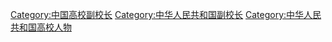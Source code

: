 [[Category:中国高校副校长|Category:中国高校副校长]]
[[Category:中华人民共和国副校长|Category:中华人民共和国副校长]]
[[Category:中华人民共和国高校人物|Category:中华人民共和国高校人物]]